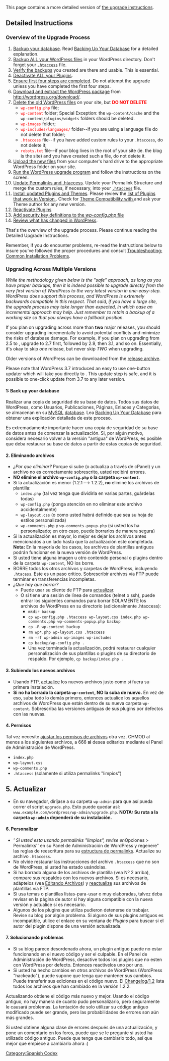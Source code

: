 {{Languages|
{{en|Upgrading WordPress Extended}}
{{es|Actualización_extendida_de_WordPress}}
{{fr|fr:Details de mise a jour}}
{{ja|WordPress のアップグレード/詳細}}
{{pt-br|Atualização Extendida}}
{{ru|Обновление WordPress (подробно)}}
{{zh-cn|升级 WordPress 进阶}}
{{el|Αναβάθμιση Wordpress}}
}}


{{Warning| Está en construcción/ Is under construction}}


This page contains a more detailed version of [http://codex.wordpress.org/Upgrading_WordPress the upgrade instructions].

==Detailed Instructions==

===Overview of the Upgrade Process===
# [[#Step 1: Back up your database|Backup your database]]. Read [[Backing Up Your Database]] for a detailed explanation.
# [[#Step 2: Back up ALL your WordPress files|Backup ALL your WordPress files]] in your WordPress directory.  Don't forget your [[Glossary#.htaccess|<tt>.htaccess</tt>]] file.  
# [[#Step 3: Verify the backups|Verify the backups]] you created are there and usable.  This is essential.    
# [[#Step 4: Deactivate ALL your Plugins|Deactivate ALL your Plugins]].
# [[#Step 5: Ensure first four steps are completed|Ensure first four steps are completed]].  Do not attempt the upgrade unless you have completed the first four steps.
# [[#Step 6: Download and extract the WordPress package|Download and extract the WordPress package]] from http://wordpress.org/download/. 
# [[#Step 7: Delete the old WordPress files|Delete the old WordPress files]] on your site, but '''<span style="color:red">DO NOT DELETE</span>''' 
#*<code><span style="color:red">wp-config.php</span></code> file;
#*<code><span style="color:red">wp-content</span></code> folder;  Special Exception:  the <code>wp-content/cache</code> and the <code>wp-content/plugins/widgets</code> folders should be deleted.
#*<code><span style="color:red">wp-images</span></code> folder;
#*<code><span style="color:red">wp-includes/languages/</span></code> folder--if you are using a language file do not delete that folder;
#*<code><span style="color:red">.htaccess</span></code> file--if you have added custom rules to your <code>.htaccess</code>, do not delete it;
#*<code><span style="color:red">robots.txt</span></code> file--if your blog lives in the root of your site (ie. the blog is the site) and you have created such a file, do not delete it.
# [[#Step 8: Upload the new files|Upload the new files]] from your computer's hard drive to the appropriate WordPress folder on your site.
# [[#Step 9: Run the WordPress upgrade program|Run the WordPress upgrade program]] and follow the instructions on the screen.
# [[#Step 10: Update Permalinks and .htaccess|Update Permalinks and .htaccess]].  Update your Permalink Structure and merge the custom rules, if necessary, into your [[Glossary#.htaccess|<tt>.htaccess</tt>]] file.
# [[#Step 11: Install updated Plugins and Themes|Install updated Plugins and Themes]].  Please review the [[Plugins/Plugin_Compatibility/{{CurrentVersion}}|list of Plugins that work in Version {{CurrentVersion}}]].  Check for [[Themes/Theme_Compatibility/{{CurrentVersion}}|Theme Compatibility with {{CurrentVersion}}]] and ask your Theme author for any new version.
# [[#Step 12: Reactivate Plugins|Reactivate Plugins]]
# [[#Step 13: Add security key definitions to the wp-config.php file|Add security key definitions to the ''wp-config.php'' file]]
# [[#Step 14: Review what has changed in WordPress|Review what has changed in WordPress]].

That's the overview of the upgrade process.  Please continue reading the Detailed Upgrade Instructions.  

Remember, if you do encounter problems, re-read the Instructions below to insure you've followed the proper procedures and consult  [[Installing_WordPress#Common_Installation_Problems|Troubleshooting: Common Installation Problems]].

===Upgrading Across Multiple Versions===
<em>While the methodology given below is the "safe" approach, as long as you have proper backups, then it is indeed possible to upgrade directly from the very first version of WordPress to the very latest version in one-easy-step. WordPress does support this process, and WordPress is extremely backwards compatible in this respect. That said, if you have a large site, the upgrade process may take longer than expected, in which case an incremental approach may help. Just remember to retain a backup of a working site so that you always have a fallback position.</em>

If you plan on upgrading across more than <strong>two</strong> major releases, you should consider upgrading incrementally to avoid potential conflicts and minimize the risks of database damage.  For example, if you plan on upgrading from 2.5 to {{CurrentVersion}}, upgrade to 2.7 first, followed by 2.9, then 3.1, and so on. Essentially, it's okay to skip <em>one</em> release, but never skip <em>TWO</em> when upgrading.

Older versions of WordPress can be downloaded from the [https://wordpress.org/download/release-archive/ release archive].

Please note that WordPress 3.7 introduced an easy to use one-button updater which will take you directly to {{CurrentVersion}}. This update step is safe, and it is possible to one-click update from 3.7 to any later version.

==== 1: Back up your database ====
Realizar una copia de seguridad de su base de datos. Todos sus datos de WordPress, como Usuarios, Publicaciones, Páginas, Enlaces y Categorías, se almacenan en su [[Glossary#MySQL|MySQL]] [[Database Description|database]]. Lea [[Backing Up Your Database]] para obtener una explicación detallada de este proceso.

Es extremadamente importante hacer una copia de seguridad de su base de datos antes de comenzar la actualización. Si, por algún motivo, considera necesario volver a la versión "antigua" de WordPress, es posible que deba restaurar su base de datos a partir de estas copias de seguridad.

==== 2. Eliminando archivos ====
* ''¿Por que eliminar?'' Porque si sube (o actualiza a través de cPanel) y un archivo no es correctamente sobrescrito, usted recibirá errores.
* '''NO elimine el archivo <code>wp-config.php</code> o la carpeta <code>wp-content</code>'''.
* Si la actualización es menor (1.2.1 &ndash;&rarr; 1.2.2), '''no''' elimine los archivos de plantilla:
** <code>index.php</code> (tal vez tenga que dividirla en varias partes, guárdelas todas)
** <code>wp-config.php</code> (ponga atención en no eliminar este archivo accidentalmente)
** <code>wp-layout.css</code> (o como usted habrá definido que sea su hoja de estilos personalizada)
** <code>wp-comments.php</code> y <code>wp-comments-popup.php</code> (si usted los ha personalizado; en otro caso, puede borrarlos de manera segura)
* Si la actualización es mayor, lo mejor es dejar los archivos antes mencionados a un lado hasta que la actualización este completada. '''Nota:''' En la mayoría de los casos, los archivos de plantillas antiguos podrán funcionar en la nueva versión de WordPress.
* Si usted tiene alguna imagen u otro contenido personal o plugins dentro de la carpeta <code>wp-content</code>, NO los borre.
* BORRE todos los otros archivos y carpetas de WordPress, incluyendo <code>.htacess</code>. Este es un paso critico. Sobrescribir archivos vía FTP puede terminar en transferencias incompletas.
* ''¿Que hay que borrar?''
** Puede usar su cliente de FTP para [[Actualizando_WordPress_a_un_servidor_remoto|actualizar]].
** O si tiene una sesión de línea de comandos (telnet o ssh), puede entrar los siguientes comandos para borrar SOLAMENTE los archivos de WordPress en su directorio (adicionalmente .htaccess):
*** <code>mkdir backup</code>
*** <code> cp wp-config.php .htaccess wp-layout.css index.php wp-comments.php wp-comments-popup.php backup</code>
*** <code>cp -R wp-content backup</code>
*** <code>rm wp*.php wp-layout.css .htaccess</code>
*** <code>rm -rf wp-admin wp-images wp-includes</code>
*** <code>cp backup/wp-config.php .</code>
*** Una vez terminada la actualización, podrá restaurar cualquier personalización de sus plantillas o plugins de su directorio de respaldo. Por ejemplo, <code>cp backup/index.php .</code>

==== 3. Subiendo los nuevos archivos ====

* Usando FTP, [[Actualizando_WordPress_a_un_servidor_remoto|actualice]] los nuevos archivos justo como si fuera su primera instalación.
* '''Si no ha borrado la carpeta <code>wp-content</code>, NO la suba de nuevo.''' En vez de eso, suba todo lo demás primero, entonces actualice los aquellos archivos de WordPress que están dentro de su nueva carpeta <code>wp-content</code>. Sobrescriba las versiones antiguas de sus plugins por defectos con las nuevas.

==== 4. Permisos ====

Tal vez necesite [[Cambiando_permisos_de_archivos|ajustar los permisos de archivos]] otra vez. CHMOD al menos a los siguientes archivos, a 666 '''si''' desea editarlos mediante el Panel de Administración de WordPress.

* <code>index.php</code>
* <code>wp-layout.css</code>
* <code>wp-comments.php</code>
* <code>.htaccess</code> (solamente si utiliza permalinks "limpios")

==5. Actualizar ==

* En su navegador, diríjase a su carpeta <code>wp-admin</code> para que así pueda correr el script <code>upgrade.php</code>. Esto puede quedar así: <code>www.example.com/wordpress/wp-admin/upgrade.php</code>. '''NOTA: Su ruta a la carpeta <code>wp-admin</code> dependerá de su instalación.'''

==== 6. Personalizar ====

*''' Si usted esta usando permalinks "limpios", revise en ''Opciones > Permalinks'' en su Panel de Administración de WordPress y regenere" las reglas de reescritura para su [[Usando_Permalinks|estructura de permalinks]]. Actualize su archivo <code>.htaccess</code>.
* No olvide restaurar las instrucciones del archivo <code>.htaccess</code> que no son de WordPress, si usted ha estado usándolas.
* Si ha borrado alguna de los archivos de plantilla (vea Nº 2 arriba), compare sus respaldos con los nuevos archivos. Si es necesario, adáptelos (vea [[Editando Archivos]]) y [[Actualizando_WordPress_a_un_servidor_remoto|reactualize]] sus archivos de plantillas vía FTP.
* Si usa temas o plantillas listas-para-usar o muy elaboradas, talvez deba revisar en la página de autor si hay alguna compatible con la nueva versión y actualice si es necesario.
* Algunos de los plugins que utiliza pudieron detenerse de trabajar. Revise su blog por algún problema. Si alguno de sus plugins antiguos es incompatible, utilice el enlace en su ventana de ''Plugins'' para buscar si el autor del plugin dispone de una versión actualizada.

==== 7. Solucionando problemas ====

* Si su blog parece desordenado ahora, un plugin antiguo puede no estar funcionando en el nuevo código y ser el culpable. En el Panel de Administración de WordPress, desactive todos los plugins que no esten con WordPress por defecto. Entonces reactívelos uno por uno.
* Si usted ha hecho cambios en otros archivos de WordPress (WordPress "hackeado"), puede supone que tenga que mantener sus cambios. Puede transferir sus ediciones en el código nuevo. El [[Changelog/1.2]] lista todos los archivos que han cambiado en la versión 1.2.2.

Actualizando obtiene el código más nuevo y mejor. Usando el código antiguo, no hay manera de cuanto pudo personalizarlo, pero seguramente le causará problemas. La tentación de solo utilizar su código antiguo modificado puede ser grande, pero las probabilidades de errores son aún más grandes.

Si usted obtiene alguna clase de errores después de una actualización, y pone un comentario en los foros, puede que se le pregunte si usted ha utilizado código antiguo. Puede que tenga que cambiarlo todo, así que mejor que empiece a cambiarlo ahora :)

[[Category:Spanish Codex]]